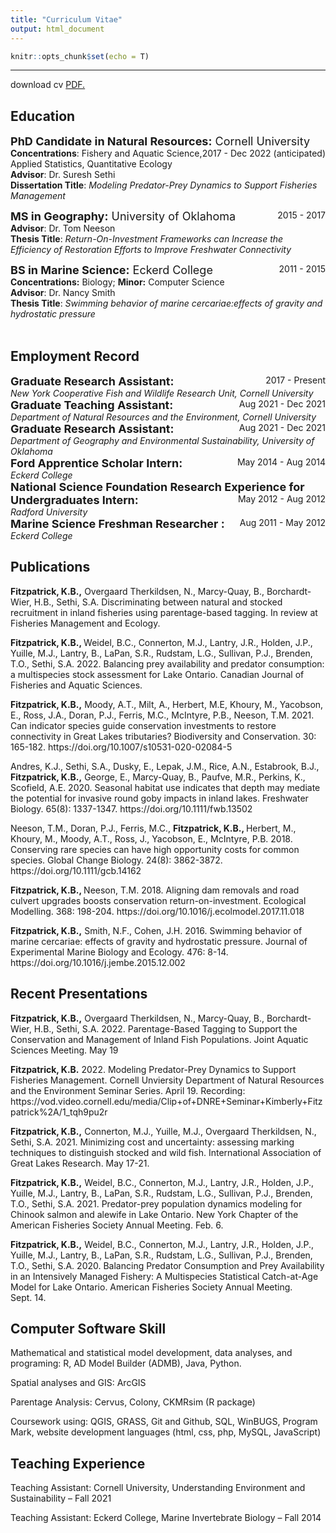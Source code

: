```yaml
---
title: "Curriculum Vitae"
output: html_document
---
```


```r
knitr::opts_chunk$set(echo = T)
```
-----
download cv <a href="KBFitzpatrick.github.io/Fitzpatrick_Kimberly_cv.pdf" target="_blank">PDF.</a>

## **Education **

<span style="text-align:left"> <font size="+1.5">
    **PhD Candidate in Natural Resources:** Cornell University  </font>
    <span style="float:right;">       2017 - Dec 2022 (anticipated)  </span> 
<br> 
**Concentrations**: Fishery and Aquatic Science, Applied Statistics, Quantitative Ecology <br> 
**Advisor**: Dr. Suresh Sethi <br> 
**Dissertation Title**: *Modeling Predator-Prey Dynamics to Support Fisheries Management* <br> 


<span style="text-align:left"> <font size="+1.5">
    **MS in Geography:** University of Oklahoma  </font>
    <span style="float:right;">       2015 - 2017  </span> 
<br> 
**Advisor**: Dr. Tom Neeson <br> 
**Thesis Title**: *Return-On-Investment Frameworks can Increase the Efficiency of Restoration Efforts to Improve Freshwater Connectivity* <br> 

<span style="text-align:left"> <font size="+1.5">
    **BS in Marine Science:** Eckerd College  </font>
    <span style="float:right;">       2011 - 2015 </span> 
<br> 
**Concentrations:** Biology; **Minor:** Computer Science <br>
**Advisor**: Dr. Nancy Smith <br> 
**Thesis Title**: *Swimming behavior of marine cercariae:effects of gravity and hydrostatic pressure*<br> 
<br>

## **Employment Record **

<span style="text-align:left"> <font size="+1.5">
    **Graduate Research Assistant:**  </font>
    <span style="float:right;">       2017 - Present  </span> 
<br> 
<i>New York Cooperative Fish and Wildlife Research Unit, Cornell University </i> <br> 
<span style="text-align:left"> <font size="+1.5">
    **Graduate Teaching Assistant:**  </font>
    <span style="float:right;">       Aug 2021 - Dec 2021  </span> 
<br> 
<i>Department of Natural Resources and the Environment, Cornell University </i> <br> 
<span style="text-align:left"> <font size="+1.5">
    **Graduate Research Assistant:**  </font>
    <span style="float:right;">       Aug 2021 - Dec 2021  </span> 
<br> 
<i>Department of Geography and Environmental Sustainability, University of Oklahoma </i> <br> 
<span style="text-align:left"> <font size="+1.5">
    **Ford Apprentice Scholar Intern:**  </font>
    <span style="float:right;">       May 2014 - Aug 2014  </span> 
<br> 
<i>Eckerd College </i> <br> 
<span style="text-align:left"> <font size="+1.5">
    **National Science Foundation Research Experience for Undergraduates Intern:**  </font>
    <span style="float:right;">       May 2012 - Aug 2012  </span> 
<br> 
<i>Radford University </i> <br>
<span style="text-align:left"> <font size="+1.5">
    **Marine Science Freshman Researcher :**  </font>
    <span style="float:right;">       Aug 2011 - May 2012  </span> 
<br> 
<i>Eckerd College</i> <br>

## **Publications**
<b>Fitzpatrick, K.B.,</b> Overgaard Therkildsen, N., Marcy-Quay, B., Borchardt-Wier, H.B., Sethi, S.A. Discriminating between natural and stocked recruitment in inland fisheries using parentage-based tagging. In review at Fisheries Management and Ecology. <br>

<b>Fitzpatrick, K.B., </b> Weidel, B.C., Connerton, M.J., Lantry, J.R., Holden, J.P., Yuille, M.J., Lantry, B., LaPan, S.R., Rudstam, L.G., Sullivan, P.J., Brenden, T.O., Sethi, S.A. 2022. Balancing prey availability and predator consumption: a multispecies stock assessment for Lake Ontario. Canadian Journal of Fisheries and Aquatic Sciences.

<b>Fitzpatrick, K.B.,</b> Moody, A.T., Milt, A., Herbert, M.E, Khoury, M., Yacobson, E., Ross, J.A., Doran, P.J., Ferris, M.C., McIntyre, P.B., Neeson, T.M. 2021. Can indicator species guide conservation investments to restore connectivity in Great Lakes tributaries? Biodiversity and Conservation. 30: 165-182. https://doi.org/10.1007/s10531-020-02084-5 <br>

Andres, K.J., Sethi, S.A., Dusky, E., Lepak, J.M., Rice, A.N., Estabrook, B.J.,<b> Fitzpatrick, K.B.,</b> George, E., Marcy-Quay, B., Paufve, M.R., Perkins, K., Scofield, A.E. 2020. Seasonal habitat use indicates that depth may mediate the potential for invasive round goby impacts in inland lakes. Freshwater Biology. 65(8): 1337-1347. https://doi.org/10.1111/fwb.13502 <br>

Neeson, T.M., Doran, P.J., Ferris, M.C., <b> Fitzpatrick, K.B., </b> Herbert, M., Khoury, M., Moody, A.T., Ross, J., Yacobson, E., McIntyre, P.B. 2018. Conserving rare species can have high opportunity costs for common species. Global Change Biology. 24(8): 3862-3872. https://doi.org/10.1111/gcb.14162 <br>

<b>Fitzpatrick, K.B., </b> Neeson, T.M. 2018. Aligning dam removals and road culvert upgrades boosts conservation return-on-investment. Ecological Modelling. 368: 198-204. https://doi.org/10.1016/j.ecolmodel.2017.11.018 <br>

<b>Fitzpatrick, K.B.,</b> Smith, N.F., Cohen, J.H. 2016. Swimming behavior of marine cercariae: effects of gravity and hydrostatic pressure. Journal of Experimental Marine Biology and Ecology. 476: 8-14. https://doi.org/10.1016/j.jembe.2015.12.002 

## **Recent Presentations**
<b>Fitzpatrick, K.B.,</b> Overgaard Therkildsen, N., Marcy-Quay, B., Borchardt-Wier, H.B., Sethi, S.A. 2022. Parentage-Based Tagging to Support the Conservation and Management of Inland Fish Populations. Joint Aquatic Sciences Meeting. May 19

<b>Fitzpatrick, K.B.</b> 2022. Modeling Predator-Prey Dynamics to Support Fisheries Management. Cornell Unviersity Department of Natural Resources and the Environment Seminar Series. April 19. Recording: https://vod.video.cornell.edu/media/Clip+of+DNRE+Seminar+Kimberly+Fitzpatrick%2A/1_tqh9pu2r

<b>Fitzpatrick, K.B.,</b> Connerton, M.J., Yuille, M.J., Overgaard Therkildsen, N., Sethi, S.A. 2021. Minimizing cost and uncertainty: assessing marking techniques to distinguish stocked and wild fish. International Association of Great Lakes Research. May 17-21. 

<b>Fitzpatrick, K.B.,</b> Weidel, B.C., Connerton, M.J., Lantry, J.R., Holden, J.P., Yuille, M.J., Lantry, B., LaPan, S.R., Rudstam, L.G., Sullivan, P.J., Brenden, T.O., Sethi, S.A. 2021. Predator-prey population dynamics modeling for Chinook salmon and alewife in Lake Ontario. New York Chapter of the American Fisheries Society Annual Meeting. Feb. 6.

<b>Fitzpatrick, K.B.,</b> Weidel, B.C., Connerton, M.J., Lantry, J.R., Holden, J.P., Yuille, M.J., Lantry, B., LaPan, S.R., Rudstam, L.G., Sullivan, P.J., Brenden, T.O., Sethi, S.A. 2020. Balancing Predator Consumption and Prey Availability in an Intensively Managed Fishery: A Multispecies Statistical Catch-at-Age Model for Lake Ontario. American Fisheries Society Annual Meeting. Sept. 14.

## **Computer Software Skill**
Mathematical and statistical model development, data analyses, and programing: R, AD Model Builder (ADMB), Java, Python.

Spatial analyses and GIS: ArcGIS

Parentage Analysis: Cervus, Colony, CKMRsim (R package)

Coursework using: QGIS, GRASS, Git and Github, SQL, WinBUGS, Program Mark, website development languages (html, css, php, MySQL, JavaScript)

## **Teaching Experience**
Teaching Assistant: Cornell University, Understanding Environment and Sustainability – Fall 2021

Teaching Assistant: Eckerd College, Marine Invertebrate Biology – Fall 2014


